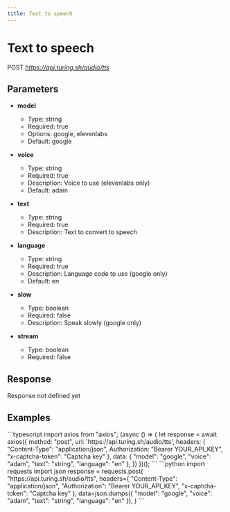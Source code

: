 ```yaml
---
title: Text to speech
---
```


# Text to speech
POST *https://api.turing.sh/audio/tts*

## Parameters


- **model**
  - Type: string
  - Required: true
  - Options: google, elevenlabs
  - Default: google

- **voice**
  - Type: string
  - Required: true
  - Description: Voice to use (elevenlabs only)
  - Default: adam

- **text**
  - Type: string
  - Required: true
  - Description: Text to convert to speech

- **language**
  - Type: string
  - Required: true
  - Description: Language code to use (google only)
  - Default: en

- **slow**
  - Type: boolean
  - Required: false
  - Description: Speak slowly (google only)

- **stream**
  - Type: boolean
  - Required: false

## Response

<Error>Response not defined yet</Error>


## Examples

<CodeGroup title="Text to speech example">
  ```typescript
  import axios from "axios";
  (async () => {
    let response = await axios({
      method: "post",
      url: 'https://api.turing.sh/audio/tts',
      headers: {
        "Content-Type": "application/json",
        Authorization: "Bearer YOUR_API_KEY",
        "x-captcha-token": "Captcha key"
      },
      data: {
  "model": "google",
  "voice": "adam",
  "text": "string",
  "language": "en"
},
    })
  })();
  ```
  ```python
  import requests
  import json
  response = requests.post(
    "https://api.turing.sh/audio/tts",
    headers={
      "Content-Type": "application/json",
      "Authorization": "Bearer YOUR_API_KEY",
      "x-captcha-token": "Captcha key"
    },
    data=json.dumps({
  "model": "google",
  "voice": "adam",
  "text": "string",
  "language": "en"
}),
  )
  ```
</CodeGroup>